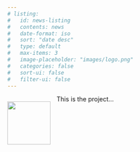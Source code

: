 ```yaml
---
# listing:
#   id: news-listing
#   contents: news
#   date-format: iso
#   sort: "date desc"
#   type: default
#   max-items: 3
#   image-placeholder: "images/logo.png"
#   categories: false
#   sort-ui: false
#   filter-ui: false
---
```


<img src="/images/logo.png" style="float:left; padding: 1em 1em 0 0; width: 7em; min-width: 50px;"/>

This is the project...


<!--
### Recent News

::: {#news-listing}
:::

[Older news...](news.html)
-->